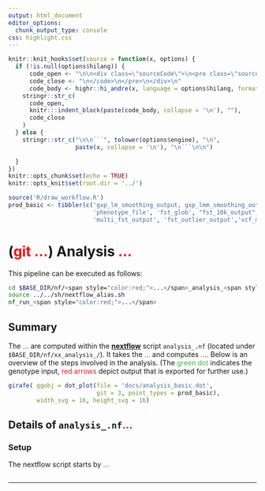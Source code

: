 ```yaml
---
output: html_document
editor_options:
  chunk_output_type: console
css: highlight.css
---
```


```r
knitr::knit_hooks$set(source = function(x, options) {
  if (!is.null(options$hilang)) {
      code_open <- "\n\n<div class=\"sourceCode\">\n<pre class=\"sourceCode\">\n<code class=\"sourceCode\">"
      code_close <- "\n</code>\n</pre>\n</div>\n"
      code_body <- highr::hi_andre(x, language = options$hilang, format = "html")
    stringr::str_c(
      code_open,
      knitr:::indent_block(paste(code_body, collapse = '\n'), ""),
      code_close
    )
  } else {
    stringr::str_c("\n\n```", tolower(options$engine), "\n",
                   paste(x, collapse = '\n'), "\n```\n\n")

  }
})
knitr::opts_chunk$set(echo = TRUE)
knitr::opts_knit$set(root.dir = '../')
```


```r
source('R/draw_workflow.R')
prod_basic <- tibbler(c('gxp_lm_smoothing_output, gxp_lmm_smoothing_output', 'gemma_results',
                        'phenotype_file', 'fst_glob', "fst_10k_output","fst_50k", 'fst_logs',
                        'multi_fst_output', 'fst_outlier_output','vcf_multi_fst'))
```

# (<span style="color:red;">git ...</span>) Analysis <span style="color:red;">...</span>

This pipeline can be executed as follows:

```sh
cd $BASE_DIR/nf/<span style="color:red;">...</span>_analysis_<span style="color:red;">...</span>
source ../../sh/nextflow_alias.sh
nf_run_<span style="color:red;">...</span>
```

## Summary

The <span style="color:red;">...</span> are computed within the [**nextflow**](https://www.nextflow.io/) script `analysis_.nf` (located under `$BASE_DIR/nf/xx_analysis_/`).
It takes the <span style="color:red;">...</span> and computes <span style="color:red;">...</span>.
Below is an overview of the steps involved in the analysis.
(The <span style="color:#4DAF4A">green dot</span> indicates the genotype input, <span style="color:#E41A1C">red arrows</span> depict output that is exported for further use.)

<div style="max-width:800px; margin:auto;">
```r
girafe( ggobj = dot_plot(file = 'docs/analysis_basic.dot',
                         git = 3, point_types = prod_basic),
        width_svg = 16, height_svg = 16)

```
</div>

## Details of `analysis_.nf`<span style="color:red;">...</span>

### Setup

The nextflow script starts by <span style="color:red;">...</span>

:::kclass
```r
```
:::

---
